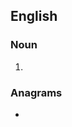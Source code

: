 ==English==

===Noun===
{{head|en|noun form}}

# {{plural of|pteroyl|lang=en}}

===Anagrams===
* {{anagrams|en|a=eloprsty|prostyle|protyles}}